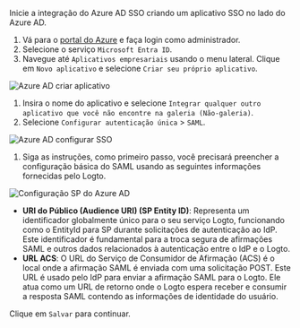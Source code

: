 Inicie a integração do Azure AD SSO criando um aplicativo SSO no lado do Azure AD.

1. Vá para o [portal do Azure](https://portal.azure.com/) e faça login como administrador.
2. Selecione o serviço `Microsoft Entra ID`.
3. Navegue até `Aplicativos empresariais` usando o menu lateral. Clique em `Novo aplicativo` e selecione `Criar seu próprio aplicativo`.

<img src="/img/assets/azure_ad_create_application.webp" alt="Azure AD criar aplicativo" />

1. Insira o nome do aplicativo e selecione `Integrar qualquer outro aplicativo que você não encontre na galeria (Não-galeria)`.
2. Selecione `Configurar autenticação única` > `SAML`.

<img src="/img/assets/azure_ad_set_up_single_sign_on.webp" alt="Azure AD configurar SSO" />

1. Siga as instruções, como primeiro passo, você precisará preencher a configuração básica do SAML usando as seguintes informações fornecidas pelo Logto.

<img src="/img/assets/azure_ad_sp_config.webp" alt="Configuração SP do Azure AD" />

- **URI do Público (Audience URI) (SP Entity ID)**: Representa um identificador globalmente único para o seu serviço Logto, funcionando como o EntityId para SP durante solicitações de autenticação ao IdP. Este identificador é fundamental para a troca segura de afirmações SAML e outros dados relacionados à autenticação entre o IdP e o Logto.
- **URL ACS**: O URL do Serviço de Consumidor de Afirmação (ACS) é o local onde a afirmação SAML é enviada com uma solicitação POST. Este URL é usado pelo IdP para enviar a afirmação SAML para o Logto. Ele atua como um URL de retorno onde o Logto espera receber e consumir a resposta SAML contendo as informações de identidade do usuário.

Clique em `Salvar` para continuar.
